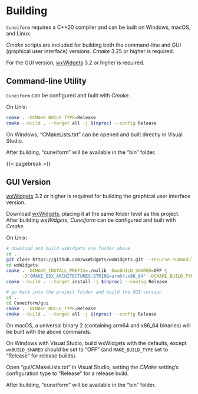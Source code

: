 # Building

`Cuneiform` requires a C++20 compiler and can be built on Windows, macOS, and Linux.

*Cmake* scripts are included for building both the command-line and GUI (graphical user interface) versions. *Cmake* 3.25 or higher is required.

For the GUI version, [wxWidgets](https://github.com/wxWidgets/wxWidgets) 3.2 or higher is required.

## Command-line Utility

`Cuneiform` can be configured and built with *Cmake*.

On Unix:

``` .bash
cmake . -DCMAKE_BUILD_TYPE=Release
cmake --build . --target all -j $(nproc) --config Release
```

On Windows, "CMakeLists.txt" can be opened and built directly in Visual Studio.

After building, "cuneiform" will be available in the "bin" folder.

{{< pagebreak >}}

## GUI Version

[wxWidgets](https://github.com/wxWidgets/wxWidgets) 3.2 or higher is required for building the graphical user interface version.

Download [wxWidgets](https://github.com/wxWidgets/wxWidgets), placing it at the same folder level as this project.
After building *wxWidgets*, *Cuneiform* can be configured and built with *Cmake*.

On Unix:

``` .bash
# download and build wxWidgets one folder above
cd ..
git clone https://github.com/wxWidgets/wxWidgets.git --recurse-submodules
cd wxWidgets
cmake . -DCMAKE_INSTALL_PREFIX=./wxlib -DwxBUILD_SHARED=OFF \
      -D"CMAKE_OSX_ARCHITECTURES:STRING=arm64;x86_64" -DCMAKE_BUILD_TYPE=Release
cmake --build . --target install -j $(nproc) --config Release

# go back into the project folder and build the GUI version
cd ..
cd Cuneiform/gui
cmake . -DCMAKE_BUILD_TYPE=Release
cmake --build . --target all -j $(nproc) --config Release
```

::: {.notesection data-latex=""}
On macOS, a universal binary 2 (containing arm64 and x86\_64 binaries) will be built with the above commands.
:::

On Windows with Visual Studio, build wxWidgets with the defaults, except `wxBUILD_SHARED` should be set to "OFF"
(and `MAKE_BUILD_TYPE` set to "Release" for release builds).

Open "gui/CMakeLists.txt" in Visual Studio, setting the *CMake* setting's configuration type to "Release" for a release build.

After building, "cuneiform" will be available in the "bin" folder.

